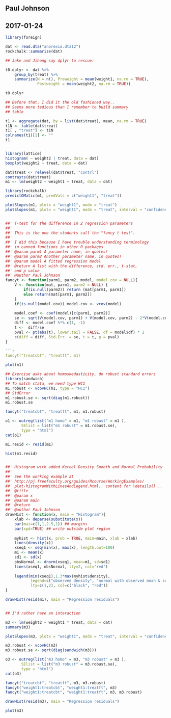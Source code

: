 ## Paul Johnson
## 2017-01-24

```r
library(foreign)

dat <- read.dta("anorexia.dta12")
rockchalk::summarize(dat)

## Jake and Jihong say dplyr to rescue:

t0.dplyr <- dat %>%
    group_by(treat) %>%
    summarize(N = n(), Preweight = mean(weight1, na.rm = TRUE),
              Postweight = mean(weight2, na.rm = TRUE))

t0.dplyr

## Before that, I did it the old fashioned way..
## Seems more tedious than I remember to build summary
## table

t1 <- aggregate(dat, by = list(dat$treat), mean, na.rm = TRUE)
t1N <- table(dat$treat)
t1[ , "treat"] <- t1N
colnames(t1)[1] <- ""
t1


library(lattice)
histogram( ~ weight2 | treat, data = dat)
boxplot(weight2 ~ treat, data = dat)

dat$treat <- relevel(dat$treat, "contrl")
contrasts(dat$treat)
m1 <- lm(weight2 ~ weight1 + treat, data = dat)

library(rockchalk)
predictOMatic(m1, predVals = c("weight1", "treat"))

plotSlopes(m1, plotx = "weight1", modx = "treat")
plotSlopes(m1, plotx = "weight1", modx = "treat", interval = "confidence")


##' T-test for the difference in 2 regression parameters
##'
##' This is the one the students call the "fancy t test".
##'
##' I did this because I have trouble understanding terminology
##' in canned functions in other R packages
##' @param parm1 A parameter name, in quotes!
##' @param parm2 Another parameter name, in quotes!
##' @param model A fitted regression model
##' @return A list with the difference, std. err., t-stat,
##' and p value
##' @author Paul Johnson
fancyt <- function(parm1, parm2, model, model.cov = NULL){
    V <- function(mat, parm1, parm2 = NULL) {
        if(is.null(parm2)) return (mat[parm1, parm1])
        else return(mat[parm1, parm2])
    }
    if(is.null(model.cov)) model.cov <- vcov(model)
    
    model.coef <- coef(model)[c(parm1, parm2)]
    se <- sqrt(V(model.cov, parm1) + V(model.cov, parm2) - 2*V(model.cov, parm1, parm2))
    diff <- model.coef %*% c(1, -1)
    t <-  diff/se
    pval <- pt(abs(t), lower.tail = FALSE, df = model$df) * 2
    c(diff = diff, Std.Err. = se, t = t, p = pval)
}

```r
fancyt("treatcbt", "treatft", m1)
```

```r
plot(m1)
```

```r
## Exercise asks about homoskedasticity, do robust standard errors
library(sandwich)
## To match stata, we need type HC1
m1.robust <- vcovHC(m1, type = "HC1")
## StdError
m1.robust.se <- sqrt(diag(m1.robust))
m1.robust.se

fancyt("treatcbt", "treatft", m1, m1.robust)
```

```r
o1 <- outreg(list("m1 homo" = m1, "m1 robust" = m1 ),
       SElist = list("m1 robust" = m1.robust.se),
       type = "html")
cat(o1)
```

```r
m1.resid <- resid(m1)

hist(m1.resid)


##' Histogram with added Kernel Density Smooth and Normal Probability
##'
##' See the working example at
##' http://pj.freefaculty.org/guides/Rcourse/WorkingExamples/
##' plot-histogramWithLinesAndLegend.html.. content for \details{} ..
##' @title 
##' @param x 
##' @param main 
##' @return 
##' @author Paul Johnson
drawHist <- function(x, main = "Histogram"){
    xlab <- deparse(substitute(x))
    par(mai=c(1,1,2.5,1)) ## margins
    par(xpd=TRUE) ## write outside plot region
    
    myhist <- hist(x, prob = TRUE, main=main, xlab = xlab)
    lines(density(x))
    xseq1 <- seq(min(x), max(x), length.out=100)
    m1 <- mean(x)
    sd1 <- sd(x)
    obsNormal <- dnorm(xseq1, mean=m1, sd=sd1)
    lines(xseq1, obsNormal, lty=2, col="red")
    
    legend(min(xseq1),1.3*max(myhist$density),
           legend=c("observed density", "normal with observed mean & sd"),
           lty=c(1,2), col=c("black", "red"))
}

drawHist(resid(m1), main = "Regression residuals")


## I'd rather have an interaction

m3 <- lm(weight2 ~ weight1 * treat, data = dat)
summary(m3)

plotSlopes(m3, plotx = "weight1", modx = "treat", interval = "confidence")

m3.robust <- vcovHC(m3)
m3.robust.se <- sqrt(diag(sandwich(m3)))
```

```r
o3 <- outreg(list("m3 homo" = m3, "m3 robust" = m3 ),
       SElist = list("m3 robust" = m3.robust.se),
       type = "html")
cat(o3)
```

```r
fancyt("treatcbt", "treatft", m3, m3.robust)
fancyt("weight1:treatcbt", "weight1:treatft", m3)
fancyt("weight1:treatcbt", "weight1:treatft", m3, m3.robust)
```

```r
drawHist(resid(m3), main = "Regression residuals")
```

```r
plot(m3)
```
